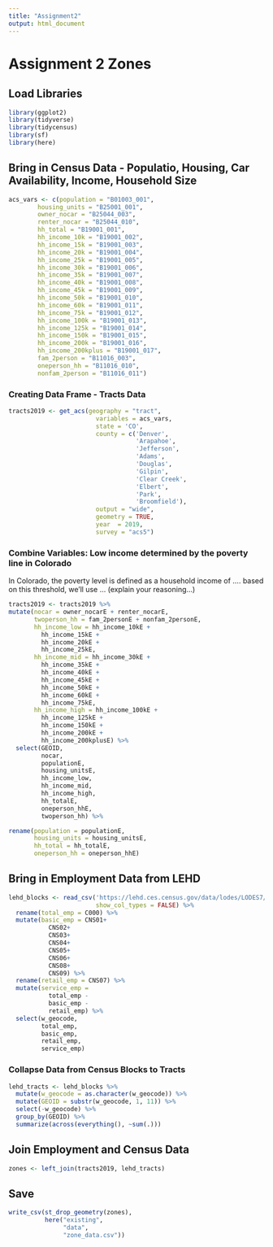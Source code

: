 ```yaml
---
title: "Assignment2"
output: html_document
---
```

# Assignment 2 Zones

## Load Libraries

```r
library(ggplot2)
library(tidyverse)
library(tidycensus)
library(sf)
library(here)
```

## Bring in Census Data - Populatio, Housing, Car Availability, Income, Household Size



```r
acs_vars <- c(population = "B01003_001", 
        housing_units = "B25001_001", 
        owner_nocar = "B25044_003",
        renter_nocar = "B25044_010",
        hh_total = "B19001_001",
        hh_income_10k = "B19001_002",
        hh_income_15k = "B19001_003",
        hh_income_20k = "B19001_004",
        hh_income_25k = "B19001_005",
        hh_income_30k = "B19001_006",
        hh_income_35k = "B19001_007",
        hh_income_40k = "B19001_008",
        hh_income_45k = "B19001_009",
        hh_income_50k = "B19001_010",
        hh_income_60k = "B19001_011",
        hh_income_75k = "B19001_012",
        hh_income_100k = "B19001_013",
        hh_income_125k = "B19001_014",
        hh_income_150k = "B19001_015",
        hh_income_200k = "B19001_016",
        hh_income_200kplus = "B19001_017",
        fam_2person = "B11016_003",
        oneperson_hh = "B11016_010",
        nonfam_2person = "B11016_011")
```


### Creating Data Frame - Tracts Data

```r
tracts2019 <- get_acs(geography = "tract", 
                        variables = acs_vars,
                        state = 'CO',
                        county = c('Denver', 
                                   'Arapahoe', 
                                   'Jefferson', 
                                   'Adams', 
                                   'Douglas', 
                                   'Gilpin', 
                                   'Clear Creek', 
                                   'Elbert', 
                                   'Park', 
                                   'Broomfield'),
                        output = "wide",
                        geometry = TRUE,
                        year  = 2019,
                        survey = "acs5")
```

### Combine Variables: Low income determined by the poverty line in Colorado

In Colorado, the poverty level is defined as a household income of .... based on this threshold, we'll use ... (explain your reasoning...)

```r
tracts2019 <- tracts2019 %>%
mutate(nocar = owner_nocarE + renter_nocarE,
       twoperson_hh = fam_2personE + nonfam_2personE,
       hh_income_low = hh_income_10kE + 
         hh_income_15kE + 
         hh_income_20kE + 
         hh_income_25kE,
       hh_income_mid = hh_income_30kE + 
         hh_income_35kE + 
         hh_income_40kE + 
         hh_income_45kE +
         hh_income_50kE + 
         hh_income_60kE + 
         hh_income_75kE,
       hh_income_high = hh_income_100kE +
         hh_income_125kE + 
         hh_income_150kE + 
         hh_income_200kE + 
         hh_income_200kplusE) %>%
  select(GEOID, 
         nocar,
         populationE, 
         housing_unitsE, 
         hh_income_low, 
         hh_income_mid, 
         hh_income_high, 
         hh_totalE, 
         oneperson_hhE,
         twoperson_hh) %>%

rename(population = populationE,
       housing_units = housing_unitsE,
       hh_total = hh_totalE,
       oneperson_hh = oneperson_hhE)
```


## Bring in Employment Data from LEHD

```r
lehd_blocks <- read_csv('https://lehd.ces.census.gov/data/lodes/LODES7/co/wac/co_wac_S000_JT00_2019.csv.gz', 
                        show_col_types = FALSE) %>%
  rename(total_emp = C000) %>%
  mutate(basic_emp = CNS01+
           CNS02+
           CNS03+
           CNS04+
           CNS05+
           CNS06+
           CNS08+
           CNS09) %>%
  rename(retail_emp = CNS07) %>%
  mutate(service_emp = 
           total_emp - 
           basic_emp - 
           retail_emp) %>%
  select(w_geocode, 
         total_emp, 
         basic_emp, 
         retail_emp, 
         service_emp)
```

### Collapse Data from Census Blocks to Tracts

```r
lehd_tracts <- lehd_blocks %>%
  mutate(w_geocode = as.character(w_geocode)) %>%
  mutate(GEOID = substr(w_geocode, 1, 11)) %>%
  select(-w_geocode) %>%
  group_by(GEOID) %>%
  summarize(across(everything(), ~sum(.)))
```

## Join Employment and Census Data

```r
zones <- left_join(tracts2019, lehd_tracts)
```

## Save 

```r
write_csv(st_drop_geometry(zones), 
          here("existing", 
               "data", 
               "zone_data.csv"))
```

